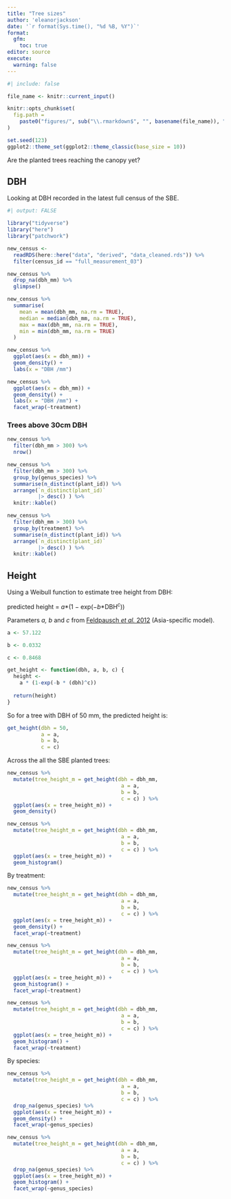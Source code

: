 ```yaml
---
title: "Tree sizes"
author: 'eleanorjackson'
date: '`r format(Sys.time(), "%d %B, %Y")`' 
format: 
  gfm:
    toc: true
editor: source
execute:
  warning: false
---
```


```r
#| include: false

file_name <- knitr::current_input()

knitr::opts_chunk$set(
  fig.path =
    paste0("figures/", sub("\\.rmarkdown$", "", basename(file_name)), "/", sep = "")
)

set.seed(123)
ggplot2::theme_set(ggplot2::theme_classic(base_size = 10))
```

Are the planted trees reaching the canopy yet?

## DBH

Looking at DBH recorded in the latest full census of the SBE.

```r
#| output: FALSE

library("tidyverse")
library("here")
library("patchwork")
```

```r
new_census <- 
  readRDS(here::here("data", "derived", "data_cleaned.rds")) %>% 
  filter(census_id == "full_measurement_03") 

new_census %>% 
  drop_na(dbh_mm) %>% 
  glimpse()
```

```r
new_census %>% 
  summarise(
    mean = mean(dbh_mm, na.rm = TRUE),
    median = median(dbh_mm, na.rm = TRUE),
    max = max(dbh_mm, na.rm = TRUE),
    min = min(dbh_mm, na.rm = TRUE)
  )
```

```r
new_census %>% 
  ggplot(aes(x = dbh_mm)) +
  geom_density() +
  labs(x = "DBH /mm")
```


```r
new_census %>% 
  ggplot(aes(x = dbh_mm)) +
  geom_density() +
  labs(x = "DBH /mm") +
  facet_wrap(~treatment)
```

### Trees above 30cm DBH

```r
new_census %>% 
  filter(dbh_mm > 300) %>% 
  nrow()
```

```r
new_census %>% 
  filter(dbh_mm > 300) %>% 
  group_by(genus_species) %>% 
  summarise(n_distinct(plant_id)) %>% 
  arrange(`n_distinct(plant_id)`
          |> desc() ) %>% 
  knitr::kable()
```

```r
new_census %>% 
  filter(dbh_mm > 300) %>% 
  group_by(treatment) %>% 
  summarise(n_distinct(plant_id)) %>% 
  arrange(`n_distinct(plant_id)`
          |> desc() ) %>% 
  knitr::kable()
```

## Height

Using a Weibull function to estimate tree height from DBH:

predicted height = _a_\*(1 − exp(−_b_\*DBH^_c_^))

Parameters _a, b_ and _c_ from [Feldpausch _et al._ 2012](https://doi.org/10.5194/bg-9-3381-2012) (Asia-specific model).

```r
a <- 57.122	

b <- 0.0332	

c <- 0.8468	
```

```r
get_height <- function(dbh, a, b, c) {
  height <-
    a * (1-exp(-b * (dbh)^c))
  
  return(height)
}
```

So for a tree with DBH of 50 mm, the predicted height is:

```r
get_height(dbh = 50,
           a = a,
           b = b,
           c = c)
```

Across the all the SBE planted trees:

```r
new_census %>% 
  mutate(tree_height_m = get_height(dbh = dbh_mm,
                                     a = a,
                                     b = b,
                                     c = c) ) %>% 
  ggplot(aes(x = tree_height_m)) +
  geom_density() 
```

```r
new_census %>% 
  mutate(tree_height_m = get_height(dbh = dbh_mm,
                                     a = a,
                                     b = b,
                                     c = c) ) %>% 
  ggplot(aes(x = tree_height_m)) +
  geom_histogram() 
```

By treatment:

```r
new_census %>% 
  mutate(tree_height_m = get_height(dbh = dbh_mm,
                                     a = a,
                                     b = b,
                                     c = c) ) %>% 
  ggplot(aes(x = tree_height_m)) +
  geom_density() +
  facet_wrap(~treatment)
```

```r
new_census %>% 
  mutate(tree_height_m = get_height(dbh = dbh_mm,
                                     a = a,
                                     b = b,
                                     c = c) ) %>% 
  ggplot(aes(x = tree_height_m)) +
  geom_histogram() +
  facet_wrap(~treatment)
```

```r
new_census %>% 
  mutate(tree_height_m = get_height(dbh = dbh_mm,
                                     a = a,
                                     b = b,
                                     c = c) ) %>% 
  ggplot(aes(x = tree_height_m)) +
  geom_histogram() +
  facet_wrap(~treatment)
```

By species:

```r
new_census %>% 
  mutate(tree_height_m = get_height(dbh = dbh_mm,
                                     a = a,
                                     b = b,
                                     c = c) ) %>% 
  drop_na(genus_species) %>% 
  ggplot(aes(x = tree_height_m)) +
  geom_density() +
  facet_wrap(~genus_species)
```

```r
new_census %>% 
  mutate(tree_height_m = get_height(dbh = dbh_mm,
                                     a = a,
                                     b = b,
                                     c = c) ) %>% 
  drop_na(genus_species) %>% 
  ggplot(aes(x = tree_height_m)) +
  geom_histogram() +
  facet_wrap(~genus_species)
```

